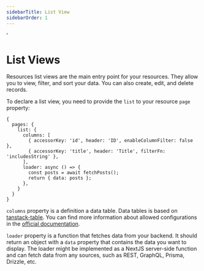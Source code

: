 ```yaml
---
sidebarTitle: List View
sidebarOrder: 1
---
```

'

# List Views

Resources list views are the main entry point for your resources. They allow you to view, filter, and sort your data. You can also create, edit, and delete records.

To declare a list view, you need to provide the `list` to your resource `page` property:

```tsx
{
  pages: {
    list: {
      columns: [
        { accessorKey: 'id', header: 'ID', enableColumnFilter: false },
        { accessorKey: 'title', header: 'Title', filterFn: 'includesString' },
      ],
      loader: async () => {
        const posts = await fetchPosts();
        return { data: posts };
      },
    }
  }
}
```

`columns` property is a definition a data table. Data tables is based on [tanstack-table](https://react-table.tanstack.com/). You can find more information about allowed configurations in the [official documentation](https://react-table.tanstack.com/docs/overview).

`loader` property is a function that fetches data from your backend. It should return an object with a `data` property that contains the data you want to display.
The loader might be implemented as a NextJS server-side function and can fetch data from any sources, such as REST, GraphQL, Prisma, Drizzle, etc.